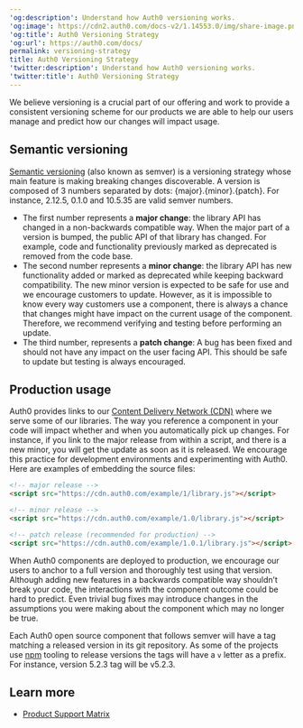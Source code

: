 ---
'og:description': Understand how Auth0 versioning works.
'og:image': https://cdn2.auth0.com/docs-v2/1.14553.0/img/share-image.png
'og:title': Auth0 Versioning Strategy
'og:url': https://auth0.com/docs/
permalink: versioning-strategy
title: Auth0 Versioning Strategy
'twitter:description': Understand how Auth0 versioning works.
'twitter:title': Auth0 Versioning Strategy
---
We believe versioning is a crucial part of our offering and work to provide a consistent versioning scheme for our products we are able to help our users manage and predict how our changes will impact usage.

## Semantic versioning

[Semantic versioning](http://semver.org) (also known as semver) is a versioning strategy whose main feature is making breaking changes discoverable. A version is composed of 3 numbers separated by dots: {major}.{minor}.{patch}. For instance, 2.12.5, 0.1.0 and 10.5.35 are valid semver numbers.

* The first number represents a **major change**: the library API has changed in a non-backwards compatible way. When the major part of a version is bumped, the public API of that library has changed. For example, code and functionality previously marked as deprecated is removed from the code base.
* The second number represents a **minor change**: the library API has new functionality added or marked as deprecated while keeping backward compatibility. The new minor version is expected to be safe for use and we encourage customers to update. However, as it is impossible to know every way customers use a component, there is always a chance that changes might have impact on the current usage of the component. Therefore, we recommend verifying and testing before performing an update.
* The third number, represents a **patch change**: A bug has been fixed and should not have any impact on the user facing API. This should be safe to update but testing is always encouraged.

## Production usage

Auth0 provides links to our [Content Delivery Network (CDN)](https://en.wikipedia.org/wiki/Content_delivery_network) where we serve some of our libraries. The way you reference a component in your code will impact whether and when you automatically pick up changes. For instance, if you link to the major release from within a script, and there is a new minor, you will get the update as soon as it is released. We encourage this practice for development environments and experimenting with Auth0. Here are examples of embedding the source files:

```html lines
<!-- major release -->
<script src="https://cdn.auth0.com/example/1/library.js"></script>

<!-- minor release -->
<script src="https://cdn.auth0.com/example/1.0/library.js"></script>

<!-- patch release (recommended for production) -->
<script src="https://cdn.auth0.com/example/1.0.1/library.js"></script>
```






When Auth0 components are deployed to production, we encourage our users to anchor to a full version and thoroughly test using that version. Although adding new features in a backwards compatible way shouldn’t break your code, the interactions with the component outcome could be hard to predict. Even trivial bug fixes may introduce changes in the assumptions you were making about the component which may no longer be true.

Each Auth0 open source component that follows semver will have a tag matching a released version in its git repository. As some of the projects use [npm](https://npmjs.com) tooling to release versions the tags will have a `v` letter as a prefix. For instance, version 5.2.3 tag will be v5.2.3.

## Learn more

* [Product Support Matrix](/docs/troubleshoot/customer-support/product-support-matrix)